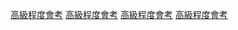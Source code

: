 [[Category:香港考試|高級程度會考]]
[[Category:香港考試及評核局|高級程度會考]]
[[Category:香港中學教育|高級程度會考]]
[[Category:香港已停辦公開考試|高級程度會考]]